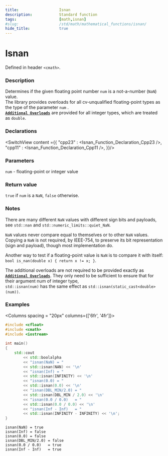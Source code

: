 ```yaml
---
title:                  Isnan
description:            Standard function
tags:                   [math,isnan]
#slug:                  /std/math/mathematical_functions/isnan/
hide_title:             true
---
```




# Isnan

Defined in header `<cmath>`.

### Description

Determines if the given floating point number `num` is a not-a-number (`NaN`) value. <br/>
The library provides overloads for all cv-unqualified floating-point types as the type of the parameter `num` <Since v='cpp23'></Since>.<br/>
<a href='#declarations'><code><b>Additional Overloads</b></code></a> are provided for all integer types, which are treated as `double`.


### Declarations

<SwitchView content ={{
    "cpp23" : <Isnan_Function_Declaration_Cpp23 />,
    "cpp11" : <Isnan_Function_Declaration_Cpp11 />,
}}/>


### Parameters
 
`num` - floating-point or integer value

### Return value

`true` if `num` is a `NaN`, `false` otherwise.

### Notes

There are many different `NaN` values with different sign bits and payloads, see `std::nan` and `std::numeric_limits::quiet_NaN`.

`NaN` values never compare equal to themselves or to other `NaN` values. 
Copying a `NaN` is not required, by IEEE-754, to preserve its bit representation (sign and payload), though most implementation do.

Another way to test if a floating-point value is `NaN` is to compare it with itself: `bool is_nan(double x) { return x != x; }`.

The additional overloads are not required to be provided exactly as <a href='#declarations'><code><b>Additional Overloads</b></code></a>. 
They only need to be sufficient to ensure that for their argument num of integer type,<br/>
 `std::isnan(num)` has the same effect as `std::isnan(static_cast<double>(num))`.

### Examples



<Columns spacing = "20px" columns={['6fr', '4fr']}>
<div>

```cpp
#include <cfloat>
#include <cmath>
#include <iostream>
 
int main()
{
    std::cout 
        << std::boolalpha
        << "isnan(NaN) = " 
        << std::isnan(NAN) << '\n'
        << "isnan(Inf) = " 
        << std::isnan(INFINITY) << '\n'
        << "isnan(0.0) = " 
        << std::isnan(0.0) << '\n'
        << "isnan(DBL_MIN/2.0) = " 
        << std::isnan(DBL_MIN / 2.0) << '\n'
        << "isnan(0.0 / 0.0)   = " 
        << std::isnan(0.0 / 0.0) << '\n'
        << "isnan(Inf - Inf)   = " 
        << std::isnan(INFINITY - INFINITY) << '\n';
}

```

</div>

<div>

```plaintext title="Possible Result"
isnan(NaN) = true
isnan(Inf) = false
isnan(0.0) = false
isnan(DBL_MIN/2.0) = false
isnan(0.0 / 0.0)   = true
isnan(Inf - Inf)   = true
```

</div>
</Columns>
